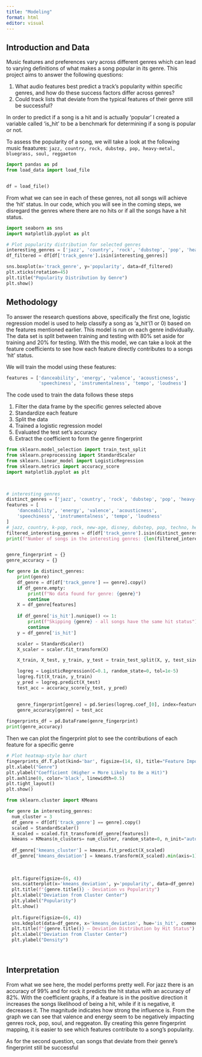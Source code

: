 ```yaml
---
title: "Modeling"
format: html
editor: visual
---
```


## Introduction and Data

Music features and preferences vary across different genres which can lead to varying definitions of what makes a song popular in its genre. This project aims to answer the following questions:

1.  What audio features best predict a track's popularity within specific genres, and how do these success factors differ across genres?
2.  Could track lists that deviate from the typical features of their genre still be successful?

In order to predict if a song is a hit and is actually 'popular' I created a variable called 'is_hit' to be a benchmark for determining if a song is popular or not.

To assess the popularity of a song, we will take a look at the following music feaatures: `jazz, country, rock, dubstep, pop, heavy-metal, bluegrass, soul, reggaeton`

```python
import pandas as pd 
from load_data import load_file


df = load_file()
```

From what we can see in each of these genres, not all songs will achieve the 'hit' status. In our code, which you will see in the coming steps, we disregard the genres where there are no hits or if all the songs have a hit status.

```python
import seaborn as sns
import matplotlib.pyplot as plt

# Plot popularity distribution for selected genres
interesting_genres = ['jazz', 'country', 'rock', 'dubstep', 'pop', 'heavy-metal','bluegrass', 'soul', 'reggaeton', 'house', 'techno', 'k-pop']
df_filtered = df[df['track_genre'].isin(interesting_genres)]

sns.boxplot(x='track_genre', y='popularity', data=df_filtered)
plt.xticks(rotation=45)
plt.title("Popularity Distribution by Genre")
plt.show()
```

## Methodology

To answer the research questions above, specifically the first one, logistic regression model is used to help classify a song as 'a_hit'(1 or 0) based on the features mentioned earlier. This model is run on each genre individually. The data set is split between training and testing with 80% set aside for training and 20% for testing. With the this model, we can take a look at the feature coefficients to see how each feature directly contributes to a songs 'hit' status.

We will train the model using these features:

```python
features = ['danceability', 'energy', 'valence', 'acousticness',
            'speechiness', 'instrumentalness', 'tempo', 'loudness']
```

The code used to train the data follows these steps

1.  Filter the data frame by the specific genres selected above
2.  Standardize each feature
3.  Split the data
4.  Trained a logistic regression model
5.  Evaluated the test set's accuracy
6.  Extract the coefficient to form the genre fingerprint

```python
from sklearn.model_selection import train_test_split
from sklearn.preprocessing import StandardScaler
from sklearn.linear_model import LogisticRegression
from sklearn.metrics import accuracy_score
import matplotlib.pyplot as plt


  
# interesting genres
distinct_genres = ['jazz', 'country', 'rock', 'dubstep', 'pop', 'heavy-metal','bluegrass', 'soul', 'reggaeton', 'house', 'techno', 'k-pop']
features = [
    'danceability', 'energy', 'valence', 'acousticness',
    'speechiness', 'instrumentalness', 'tempo', 'loudness'
]
# jazz, country, k-pop, rock, new-age, disney, dubstep, pop, techno, heavy-metal,bluegrass, soul, synth-pop, reggaeton  
filtered_interesting_genres = df[df['track_genre'].isin(distinct_genres)]
print(f"Number of songs in the interesting genres: {len(filtered_interesting_genres)}")


genre_fingerprint = {}
genre_accuracy = {}

for genre in distinct_genres:
    print(genre)
    df_genre = df[df['track_genre'] == genre].copy()
    if df_genre.empty:
        print(f"No data found for genre: {genre}")
        continue 
    X = df_genre[features]
    
    if df_genre['is_hit'].nunique() <= 1:
        print(f"Skipping {genre} - all songs have the same hit status")
        continue
    y = df_genre['is_hit']

    scaler = StandardScaler()
    X_scaler = scaler.fit_transform(X)

    X_train, X_test, y_train, y_test = train_test_split(X, y, test_size=0.2, random_state=42)

    logreg = LogisticRegression(C=0.1, random_state=0, tol=1e-5)
    logreg.fit(X_train, y_train)
    y_pred = logreg.predict(X_test)
    test_acc = accuracy_score(y_test, y_pred)
    

    genre_fingerprint[genre] = pd.Series(logreg.coef_[0], index=features)
    genre_accuracy[genre] = test_acc
    
fingerprints_df = pd.DataFrame(genre_fingerprint)
print(genre_accuracy)
```

Then we can plot the fingerprint plot to see the contributions of each feature for a specific genre

```python
# Plot heatmap-style bar chart
fingerprints_df.T.plot(kind='bar', figsize=(14, 6), title="Feature Importance per Genre (Logistic Coefficients)")
plt.xlabel("Genre")
plt.ylabel("Coefficient (Higher = More Likely to Be a Hit)")
plt.axhline(0, color='black', linewidth=0.5)
plt.tight_layout()
plt.show()
```

```python
from sklearn.cluster import KMeans

for genre in interesting_genres:
  num_cluster = 3
  df_genre = df[df['track_genre'] == genre].copy()
  scaled = StandardScaler()
  X_scaled = scaled.fit_transform(df_genre[features])
  kmeans = KMeans(n_clusters= num_cluster, random_state=0, n_init="auto").fit(X)
  
  df_genre['kmeans_cluster'] = kmeans.fit_predict(X_scaled)
  df_genre['kmeans_deviation'] = kmeans.transform(X_scaled).min(axis=1)
  
    
    
  plt.figure(figsize=(6, 4))
  sns.scatterplot(x='kmeans_deviation', y='popularity', data=df_genre)
  plt.title(f"{genre.title()} - Deviation vs Popularity")
  plt.xlabel("Deviation from Cluster Center")
  plt.ylabel("Popularity")
  plt.show()
  
  plt.figure(figsize=(6, 4))
  sns.kdeplot(data=df_genre, x='kmeans_deviation', hue='is_hit', common_norm=False, fill=True)
  plt.title(f"{genre.title()} – Deviation Distribution by Hit Status")
  plt.xlabel("Deviation from Cluster Center")
  plt.ylabel("Density")
  
  

```

## Interpretation

From what we see here, the model performs pretty well. For jazz there is an accuracy of 99% and for rock it predicts the hit status with an accuracy of 82%. With the coefficient graphs, if a feature is in the positive direction it increases the songs likelihood of being a hit, while if it is negative, it decreases it. The magnitude indicates how strong the influence is. From the graph we can see that valence and energy seem to be negatively impacting genres rock, pop, soul, and reggeaton. By creating this genre fingerprint mapping, it is easier to see which features contribute to a song's popularity.

As for the second question, can songs that deviate from their genre's fingerprint still be successful
